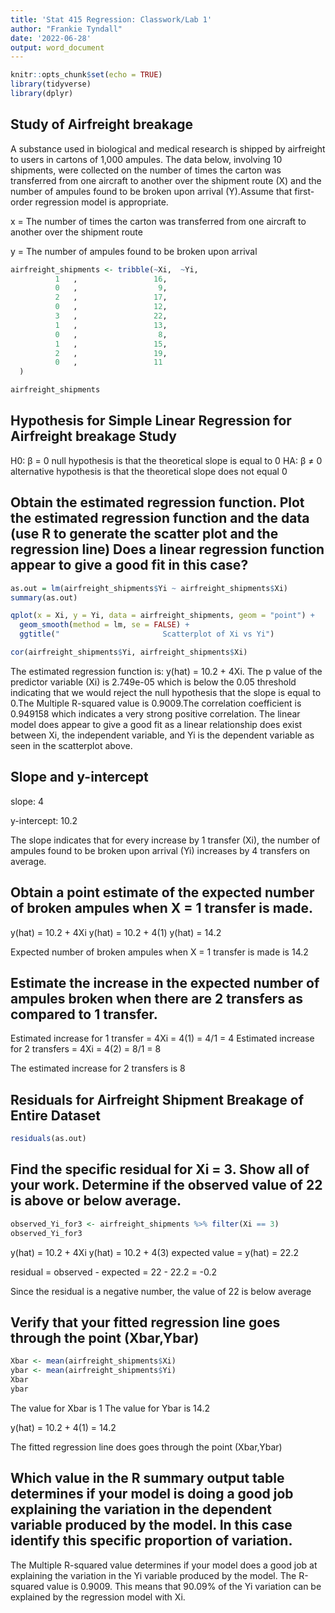 ```yaml
---
title: 'Stat 415 Regression: Classwork/Lab 1'
author: "Frankie Tyndall"
date: '2022-06-28'
output: word_document
---
```


```r
knitr::opts_chunk$set(echo = TRUE)
library(tidyverse)
library(dplyr)
```

## Study of Airfreight breakage 

A substance used in biological and medical research is shipped by airfreight to users in cartons of 1,000 ampules.  The data below, involving 10 shipments, were collected on the number of times the carton was transferred from one aircraft to another over the shipment route (X) and the number of ampules found to be broken upon arrival (Y).Assume that first-order regression model is appropriate.

x = The number of times the carton was transferred from one aircraft to another over the shipment route

y = The number of ampules found to be broken upon arrival

```r
 
airfreight_shipments <- tribble(~Xi,  ~Yi,
          1   ,                 16,
          0   ,                  9,
          2   ,                 17,
          0   ,                 12,
          3   ,                 22,
          1   ,                 13,
          0   ,                  8,
          1   ,                 15,
          2   ,                 19,
          0   ,                 11
  ) 

airfreight_shipments

```
## Hypothesis for Simple Linear Regression for Airfreight breakage Study

 H0: β = 0 null hypothesis is that the theoretical slope is equal to 0
 HA: β ≠ 0 alternative hypothesis is that the theoretical slope does not equal 0
            
## Obtain the estimated regression function. Plot the estimated regression function and the data (use R to generate the scatter plot and the regression line) Does a linear regression function appear to give a good fit in this case?


```r
as.out = lm(airfreight_shipments$Yi ~ airfreight_shipments$Xi)
summary(as.out)

qplot(x = Xi, y = Yi, data = airfreight_shipments, geom = "point") +
  geom_smooth(method = lm, se = FALSE) +
  ggtitle("                       Scatterplot of Xi vs Yi")

cor(airfreight_shipments$Yi, airfreight_shipments$Xi)
```
The estimated regression function is: y(hat) = 10.2 + 4Xi. The p value of the
predictor variable (Xi) is 2.749e-05 which is below the 0.05 threshold indicating that we would reject the null hypothesis that the slope is equal to 0.The Multiple R-squared value is 0.9009.The correlation coefficient is 0.949158 which indicates a very strong positive correlation. The linear model does appear to give a good fit as a linear relationship does exist between Xi, the independent variable, and Yi is the dependent variable as seen in the scatterplot above.

## Slope and y-intercept

slope: 4

y-intercept: 10.2

The slope indicates that for every increase by 1 transfer (Xi),
the number of ampules found to be broken upon arrival (Yi) increases by 4 transfers on average.


## Obtain a point estimate of the expected number of broken ampules when X = 1  transfer is made.

y(hat) = 10.2 + 4Xi 
y(hat) = 10.2 + 4(1)
y(hat) = 14.2

Expected number of broken ampules when X = 1 transfer is made is 14.2


## Estimate the increase in the expected number of ampules broken when there are    2 transfers as compared to 1 transfer.  

Estimated increase for 1 transfer = 4Xi = 4(1) = 4/1 = 4
Estimated increase for 2 transfers = 4Xi = 4(2) = 8/1 = 8

The estimated increase for 2 transfers is 8

## Residuals for Airfreight Shipment Breakage of Entire Dataset
```r
residuals(as.out)
```

## Find the specific residual for Xi  =  3. Show all of your work. Determine if the observed value of 22 is above or below average.

```r
observed_Yi_for3 <- airfreight_shipments %>% filter(Xi == 3)
observed_Yi_for3

```
y(hat) = 10.2 + 4Xi 
y(hat) = 10.2 + 4(3)
expected value = y(hat) = 22.2 


residual = observed - expected
         = 22 - 22.2 = -0.2

Since the residual is a negative number, the value of 22 is below average

## Verify that your fitted regression line goes through the point (Xbar,Ybar)

```r
Xbar <- mean(airfreight_shipments$Xi)
ybar <- mean(airfreight_shipments$Yi)
Xbar
ybar

```
The value for Xbar is 1
The value for Ybar is 14.2

y(hat) = 10.2 + 4(1)
       = 14.2

The fitted regression line does goes through the point (Xbar,Ybar)


## Which value in the R summary output table determines if your model is doing a good job explaining the variation in the dependent variable produced by the model.  In this case identify this specific proportion of variation.

The Multiple R-squared value determines if your model does a good job
at explaining the variation in the Yi variable produced by the model.
The R-squared value is 0.9009. This means that 90.09% of the Yi variation can
be explained by the regression model with Xi. 

